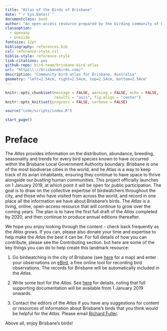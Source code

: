 ```yaml
---
title: "Atlas of the Birds of Brisbane"
date: "`r Sys.Date()`"
documentclass: book
author: "An open-access resource prepared by the birding community of Brisbane, based on eBird data contributed by 1,200 observers."
classoption:
  - openany
  - oneside
fontsize: 12pt
bibliography: references.bib
csl: reference-style.csl
biblio-style: reference-style
link-citations: yes
github-repo: bird-team/brisbane-bird-atlas
url: "https\\://brisbanebirds.com/"
description: "Community bird atlas for Brisbane, Australia"
geometry: "left=2.54cm, right=2.54cm, top=2.54cm, bottom=2.54cm"
---
```


```r
knitr::opts_chunk$set(message = FALSE, warning = FALSE, echo = FALSE,
                      results = "asis", fig.align = "center")
knitr::opts_knit$set(progress = FALSE, verbose = FALSE)
```

```r
source("code/scripts/index.R")
```

```r
start_page()
```

# Preface

The _Atlas_ provides information on the distribution, abundance, breeding, seasonality and trends for every bird species known to have occurred within the Brisbane Local Government Authority boundary. Brisbane is one of the most biodiverse cities in the world, and he Atlas is a way to keep track of its avian inhabitants, ensuring they continue to have space to thrive alongside our bustling human communities. This project officially launches on 1 January 2019, at which point it will be open for public participation. The goal is to draw on the collective expertise of birdwatchers throughout the city, and those who have visited from across the world, and record in one place all the information we have about Brisbane's birds. The _Atlas_ is a living, online, open-access resource that will continue to grow over the coming years. The plan is to have the first full draft of the _Atlas_ completed by 2020, and then continue to produce annual editions thereafter.

We hope you enjoy looking through the content - check back frequently as the _Atlas_ grows. If you can, please also donate your time and expertise to help make the _Atlas_ the best it can be. For full details of how you can contribute, please see the Contributing section. but here are some of the key things you can do to help create this landmark resource:

1. Go birdwatching in the city of Brisbane (see [here](http://www.dlgrma.qld.gov.au/resources/map/reform/brisbane-map.pdf) for a map) and enter your observations on [eBird](http://www.ebird.org), a free online tool for recording bird observations. The records for Brisbane will be automatically included in the _Atlas_.

2. Write some text for the _Atlas_. See [here](https://github.com/bird-team/brisbane-bird-atlas/wiki/Frequently-asked-questions#how-can-i-contribute-to-this-atlas) for details, noting that full supporting documentation will be available from 1 January 2019 onwards.

3. Contact the editors of the _Atlas_ if you have any suggestions for content or resources of information about Brisbane's birds that you think would be helpful for the _Atlas_. Please email [Richard Fuller](mailto:r.fuller@uq.edu.au).

Above all, enjoy Brisbane's birds!

